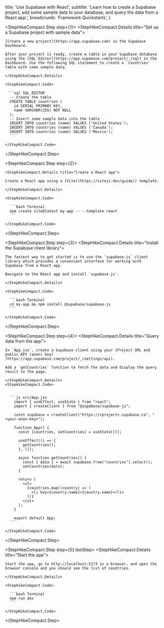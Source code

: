 
  title: 'Use Supabase with React',
  subtitle:
    'Learn how to create a Supabase project, add some sample data to your database, and query the data from a React app.',
  breadcrumb: 'Framework Quickstarts',
}

<StepHikeCompact>

  <StepHikeCompact.Step step={1}>
    <StepHikeCompact.Details title="Set up a Supabase project with sample data">

    [Create a new project](https://app.supabase.com) in the Supabase Dashboard.

    After your project is ready, create a table in your Supabase database using the [SQL Editor](https://app.supabase.com/project/_/sql) in the Dashboard. Use the following SQL statement to create a `countries` table with some sample data.

    </StepHikeCompact.Details>

    <StepHikeCompact.Code>

     ```sql SQL_EDITOR
      -- Create the table
      CREATE TABLE countries (
        id SERIAL PRIMARY KEY,
        name VARCHAR(255) NOT NULL
      );
      -- Insert some sample data into the table
      INSERT INTO countries (name) VALUES ('United States');
      INSERT INTO countries (name) VALUES ('Canada');
      INSERT INTO countries (name) VALUES ('Mexico');
      ````

    </StepHikeCompact.Code>

  </StepHikeCompact.Step>

  <StepHikeCompact.Step step={2}>

    <StepHikeCompact.Details title="Create a React app">

    Create a React app using a [Vite](https://vitejs.dev/guide/) template.

    </StepHikeCompact.Details>

    <StepHikeCompact.Code>

      ```bash Terminal
      npm create vite@latest my-app -- --template react
      ```

    </StepHikeCompact.Code>

  </StepHikeCompact.Step>

  <StepHikeCompact.Step step={3}>
    <StepHikeCompact.Details title="Install the Supabase client library">

    The fastest way to get started is to use the `supabase-js` client library which provides a convenient interface for working with Supabase from a React app.

    Navigate to the React app and install `supabase-js`.

    </StepHikeCompact.Details>

    <StepHikeCompact.Code>

      ```bash Terminal
      cd my-app && npm install @supabase/supabase-js
      ```

    </StepHikeCompact.Code>

  </StepHikeCompact.Step>

  <StepHikeCompact.Step step={4}>
    <StepHikeCompact.Details title="Query data from the app">

    In `App.jsx`, create a Supabase client using your [Project URL and public API (anon) key](https://app.supabase.com/project/_/settings/api).

    Add a `getCountries` function to fetch the data and display the query result to the page.

    </StepHikeCompact.Details>
    <StepHikeCompact.Code>


      ```js src/App.jsx
        import { useEffect, useState } from "react";
        import { createClient } from "@supabase/supabase-js";

        const supabase = createClient("https://<project>.supabase.co", "<your-anon-key>");

        function App() {
          const [countries, setCountries] = useState([]);

          useEffect(() => {
            getCountries();
          }, []);

          async function getCountries() {
            const { data } = await supabase.from("countries").select();
            setCountries(data);
          }

          return (
            <ul>
              {countries.map((country) => (
                <li key={country.name}>{country.name}</li>
              ))}
            </ul>
          );
        }

        export default App;
      ```

    </StepHikeCompact.Code>

  </StepHikeCompact.Step>

  <StepHikeCompact.Step step={5} lastStep>
    <StepHikeCompact.Details title="Start the app">

    Start the app, go to http://localhost:5173 in a browser, and open the browser console and you should see the list of countries.

    </StepHikeCompact.Details>

    <StepHikeCompact.Code>

      ```bash Terminal
      npm run dev
      ```

    </StepHikeCompact.Code>

  </StepHikeCompact.Step>
</StepHikeCompact>


